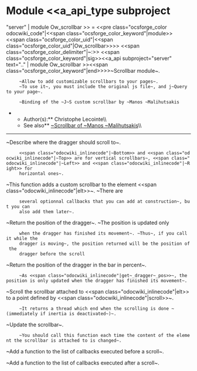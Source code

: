 =Module <<a_api_type subproject="server" | module Ow_scrollbar >> =
<<pre class="ocsforge_color odocwiki_code"|<<span class="ocsforge_color_keyword"|module>> <<span class="ocsforge_color_uid"|<<span class="ocsforge_color_uid"|Ow_scrollbar>>>> <<span class="ocsforge_color_delimiter"|~:>> <<span class="ocsforge_color_keyword"|sig>><<a_api subproject="server" text=".." | module Ow_scrollbar >><<span class="ocsforge_color_keyword"|end>>>>~Scrollbar module~.


      ~Allow to add customizable scrollbars to your pages~.
      ~To use it~, you must include the original js file~, and j~Query to your page~.


      ~Binding of the ~J~S custom scrollbar by ~Manos ~Malihutsakis
**Author(s):** Christophe Lecointe\\
**See also** [[ http://manos.malihu.gr/jquery-custom-content-scroller/ |~Scrollbar of ~Manos ~Malihutsakis]]\\

----

~Describe where the dragger should scroll to~.
      <<span class="odocwiki_inlinecode"|~Bottom>> and <<span class="odocwiki_inlinecode"|~Top>> are for vertical scrollbars~, <<span class="odocwiki_inlinecode"|~Left>> and <<span class="odocwiki_inlinecode"|~Right>> for
      horizontal ones~.

~This function adds a custom scrollbar to the element <<span class="odocwiki_inlinecode"|elt>>~. ~There are
      several optionnal callbacks that you can add at construction~, but you can
      also add them later~.

~Return the position of the dragger~. ~The position is updated only
      when the dragger has finished its movement~. ~Thus~, if you call it while the
      dragger is moving~, the position returned will be the position of the
      dragger before the scroll

~Return the position of the dragger in the bar in percent~.
      ~As <<span class="odocwiki_inlinecode"|get~_dragger~_pos>>~, the position is only updated when the dragger has finished its movement~.

~Scroll the scrollbar attached to <<span class="odocwiki_inlinecode"|elt>> to a point defined by <<span class="odocwiki_inlinecode"|scroll>>~.
      ~It returns a thread which end when the scrolling is done ~(immediately if inertia is deactivated~)~.

~Update the scrollbar~.
      ~You should call this function each time the content of the element the scrollbar is attached to is changed~.

~Add a function to the list of callbacks executed before a scroll~.

~Add a function to the list of callbacks executed after a scroll~.
